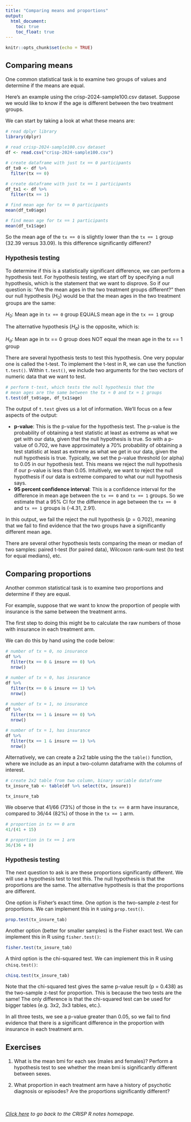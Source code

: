```yaml
---
title: "Comparing means and proportions"
output:
  html_document:
    toc: true
    toc_float: true
---
```


<style type="text/css">
  body{
  font-size: 12pt;
}
</style>


```r
knitr::opts_chunk$set(echo = TRUE)
```


## Comparing means 

One common statistical task is to examine two groups of values and determine if
the means are equal.

Here's an example using the crisp-2024-sample100.csv dataset. Suppose we would like 
to know if the age is different between the two treatment groups. 

We can start by taking a look at what these means are: 

```r
# read dplyr library 
library(dplyr)

# read crisp-2024-sample100.csv dataset 
df <- read.csv("crisp-2024-sample100.csv")

# create dataframe with just tx == 0 participants
df_tx0 <- df %>% 
  filter(tx == 0)

# create dataframe with just tx == 1 participants
df_tx1 <- df %>% 
  filter(tx == 1)

# find mean age for tx == 0 participants
mean(df_tx0$age)

# find mean age for tx == 1 participants
mean(df_tx1$age)
```

So the mean age of the `tx == 0` is slightly lower than the `tx == 1` group 
(32.39 versus 33.09). Is this difference significantly different? 

### Hypothesis testing

To determine if this is a statistically significant difference, we can perform a
hypothesis test. For hypothesis testing, we start off by specifying a null hypothesis, 
which is the statement that we want to disprove. So if our question is: "Are the 
mean ages in the two treatment groups different?" then our null hypothesis ($H_0$) would be that the mean ages in the two treatment groups are the same: 

$H_0$: Mean age in `tx == 0` group EQUALS mean age in the `tx == 1` group

The alternative hypothesis ($H_a$) is the opposite, which is: 

$H_a$: Mean age in tx == 0 group does NOT equal the mean age in the tx == 1 group

There are several hypothesis tests to test this hypothesis. One very popular one is called the t-test. To implement the t-test in R, we can use the function `t.test()`. Within `t.test()`, we 
include two arguments for the two vectors of numeric data that we want to test.

```r
# perform t-test, which tests the null hypothesis that the
# mean ages are the same between the tx = 0 and tx = 1 groups
t.test(df_tx0$age, df_tx1$age)
```
The output of `t.test` gives us a lot of information. We'll focus on a few aspects of the output: 

* **p-value**: This is the p-value for the hypothesis test. The p-value is the probability of obtaining a test statistic at least as extreme as what we get with our data, given that the null hypothesis is true. So with a p-value of 0.702, we have approximately a 70% probability of obtaining a test statistic at least as extreme as what we get in our data, given the null hypothesis is true. Typically, we set the p-value threshold (or alpha) to 0.05 in our hypothesis test. This means we reject the null hypothesis if our p-value is less than 0.05. Intuitively, we want to reject the null hypothesis if our data is extreme compared to what our null hypothesis says.
* **95 percent confidence interval**: This is a confidence interval for the difference in mean age between the `tx == 0` and `tx == 1` groups. So we estimate that a 95% CI for the difference in age between the `tx == 0` and `tx == 1` groups is (-4.31, 2.91).

In this output, we fail the reject the null hypothesis ($p = 0.702$), meaning that we fail to find evidence that the two groups have a significantly different mean age. 

There are several other hypothesis tests comparing the mean or median of two samples: paired t-test (for paired data), Wilcoxon rank-sum test (to test for equal medians), etc.

## Comparing proportions

Another common statistical task is to examine two proportions and determine if they are equal. 

For example, suppose that we want to know the proportion of people with insurance is the same between the treatment arms. 

The first step to doing this might be to calculate the raw numbers of those with insurance in each treatment arm. 

We can do this by hand using the code below:

```r
# number of tx = 0, no insurance
df %>% 
  filter(tx == 0 & insure == 0) %>% 
  nrow()

# number of tx = 0, has insurance
df %>% 
  filter(tx == 0 & insure == 1) %>% 
  nrow()

# number of tx = 1, no insurance
df %>% 
  filter(tx == 1 & insure == 0) %>% 
  nrow()

# number of tx = 1, has insurance
df %>% 
  filter(tx == 1 & insure == 1) %>% 
  nrow()

```

Alternatively, we can create a 2x2 table using the the 
`table()` function, where we include as an input a two-column
dataframe with the columns of interest. 

```r
# create 2x2 table from two column, binary variable dataframe
tx_insure_tab <- table(df %>% select(tx, insure))

tx_insure_tab
```

We observe that 41/66 (73%) of those in the `tx == 0` arm have insurance, compared to 36/44 (82%) of those in the `tx == 1` arm. 

```r
# proportion in tx == 0 arm 
41/(41 + 15)

# proportion in tx == 1 arm
36/(36 + 8)
```

### Hypothesis testing

The next question to ask is are these proportions significantly different. 
We will use a hypothesis test to test this. The null hypothesis is that the 
proportions are the same. The alternative hypothesis is that the proportions 
are different. 

One option is Fisher's exact time. One option is the two-sample z-test for 
proportions. We can implement this in `R` using `prop.test()`. 

```r
prop.test(tx_insure_tab)
```
Another option (better for smaller samples) is the Fisher exact test. We can 
implement this in R using `fisher.test()`: 

```r
fisher.test(tx_insure_tab)
```
A third option is the chi-squared test. We can implement this in R using 
`chisq.test()`: 

```r
chisq.test(tx_insure_tab)
```
Note that the chi-squared test gives the same p-value result (p = 0.438)  as the 
two-sample z-test for proportion. This is because the two tests are the same! 
The only difference is that the chi-squared test can be used for bigger tables 
(e.g. 3x2, 3x3 tables, etc.). 

In all three tests, we see a p-value greater than 0.05, so we fail to find 
evidence that there is a significant difference in the proportion with insurance 
in each treatment arm.

## Exercises 

1. What is the mean bmi for each sex (males and females)? Perform a hypothesis 
test to see whether the mean bmi is significantly different between sexes.

2. What proportion in each treatment arm have a history of psychotic diagnosis 
or episodes? Are the proportions significantly different? 

&nbsp; &nbsp; &nbsp;

*[Click here](https://jpspeng.github.io/crisp_notes/) to go back to the CRISP R notes homepage.*


